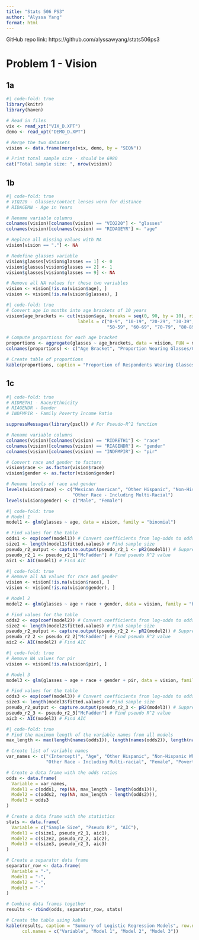 ```yaml
---
title: "Stats 506 PS3"
author: "Alyssa Yang"
format: html
---
```


GitHub repo link: https://github.com/alyssawyang/stats506ps3

# Problem 1 - Vision
## 1a
```r
#| code-fold: true
library(knitr)
library(haven)

# Read in files
vix <- read_xpt("VIX_D.XPT")
demo <- read_xpt("DEMO_D.XPT")

# Merge the two datasets
vision <- data.frame(merge(vix, demo, by = "SEQN"))

# Print total sample size - should be 6980
cat("Total sample size: ", nrow(vision))
```


## 1b
```r
#| code-fold: true
# VIQ220 - Glasses/contact lenses worn for distance
# RIDAGEMN - Age in Years

# Rename variable columns
colnames(vision)[colnames(vision) == "VIQ220"] <- "glasses"
colnames(vision)[colnames(vision) == "RIDAGEYR"] <- "age"

# Replace all missing values with NA
vision[vision == "."] <- NA

# Redefine glasses variable
vision$glasses[vision$glasses == 1] <- 0
vision$glasses[vision$glasses == 2] <- 1
vision$glasses[vision$glasses == 9] <- NA

# Remove all NA values for these two variables
vision <- vision[!is.na(vision$age), ]
vision <- vision[!is.na(vision$glasses), ]
```

```r
#| code-fold: true
# Convert age in months into age brackets of 10 years
vision$age_brackets <- cut(vision$age, breaks = seq(0, 90, by = 10), right = FALSE, 
                           labels = c("0-9", "10-19", "20-29", "30-39", "40-49", 
                                      "50-59", "60-69", "70-79", "80-89"))

# Compute proportions for each age bracket
proportions <- aggregate(glasses ~ age_brackets, data = vision, FUN = mean)
colnames(proportions) <- c("Age Bracket", "Proportion Wearing Glasses/Contacts")

# Create table of proportions
kable(proportions, caption = "Proportion of Respondents Wearing Glasses/Contacts by Age Bracket")
```


## 1c
```r
#| code-fold: true
# RIDRETH1 - Race/Ethnicity
# RIAGENDR - Gender
# INDFMPIR - Family Poverty Income Ratio

suppressMessages(library(pscl)) # For Pseudo-R^2 function

# Rename variable columns
colnames(vision)[colnames(vision) == "RIDRETH1"] <- "race"
colnames(vision)[colnames(vision) == "RIAGENDR"] <- "gender"
colnames(vision)[colnames(vision) == "INDFMPIR"] <- "pir"

# Convert race and gender to factors
vision$race <- as.factor(vision$race)
vision$gender <- as.factor(vision$gender)

# Rename levels of race and gender
levels(vision$race) <- c("Mexican American", "Other Hispanic", "Non-Hispanic White", "Non-Hispanic Black",
                         "Other Race - Including Multi-Racial")
levels(vision$gender) <- c("Male", "Female")
```

```r
#| code-fold: true
# Model 1
model1 <- glm(glasses ~ age, data = vision, family = "binomial")

# Find values for the table
odds1 <- exp(coef(model1)) # Convert coefficients from log-odds to odds-ratios
size1 <- length(model1$fitted.values) # Find sample size
pseudo_r2_output <- capture.output(pseudo_r2_1 <- pR2(model1)) # Suppress output of pR2
pseudo_r2_1 <- pseudo_r2_1["McFadden"] # Find pseudo R^2 value
aic1 <- AIC(model1) # Find AIC
```

```r
#| code-fold: true
# Remove all NA values for race and gender
vision <- vision[!is.na(vision$race), ]
vision <- vision[!is.na(vision$gender), ]

# Model 2
model2 <- glm(glasses ~ age + race + gender, data = vision, family = "binomial")

# Find values for the table
odds2 <- exp(coef(model2)) # Convert coefficients from log-odds to odds-ratios
size2 <- length(model2$fitted.values) # Find sample size
pseudo_r2_output <- capture.output(pseudo_r2_2 <- pR2(model2)) # Suppress output of pR2
pseudo_r2_2 <- pseudo_r2_2["McFadden"] # Find pseudo R^2 value
aic2 <- AIC(model2) # Find AIC
```

```r
#| code-fold: true
# Remove NA values for pir
vision <- vision[!is.na(vision$pir), ]

# Model 3
model3 <- glm(glasses ~ age + race + gender + pir, data = vision, family = "binomial")

# Find values for the table
odds3 <- exp(coef(model3)) # Convert coefficients from log-odds to odds-ratios
size3 <- length(model3$fitted.values) # Find sample size
pseudo_r2_output <- capture.output(pseudo_r2_3 <- pR2(model3)) # Suppress output of pR2
pseudo_r2_3 <- pseudo_r2_3["McFadden"] # Find pseudo R^2 value
aic3 <- AIC(model3) # Find AIC
```

```r
#| code-fold: true
# Find the maximum length of the variable names from all models
max_length <- max(length(names(odds1)), length(names(odds2)), length(names(odds3)))

# Create list of variable names
var_names <- c("(Intercept)", "Age", "Other Hispanic", "Non-Hispanic White", "Non-Hispanic Black",
               "Other Race - Including Multi-racial", "Female", "Poverty Income Ratio")

# Create a data frame with the odds ratios
odds <- data.frame(
  Variable = var_names,
  Model1 = c(odds1, rep(NA, max_length - length(odds1))),
  Model2 = c(odds2, rep(NA, max_length - length(odds2))),
  Model3 = odds3
)

# Create a data frame with the statistics
stats <- data.frame(
  Variable = c("Sample Size", "Pseudo R²", "AIC"),
  Model1 = c(size1, pseudo_r2_1, aic1),
  Model2 = c(size2, pseudo_r2_2, aic2),
  Model3 = c(size3, pseudo_r2_3, aic3)
)

# Create a separator data frame
separator_row <- data.frame(
  Variable = "-",
  Model1 = "-",
  Model2 = "-",
  Model3 = "-"
)

# Combine data frames together
results <- rbind(odds, separator_row, stats)

# Create the table using kable
kable(results, caption = "Summary of Logistic Regression Models", row.names = FALSE,
      col.names = c("Variable", "Model 1", "Model 2", "Model 3"))
```

















